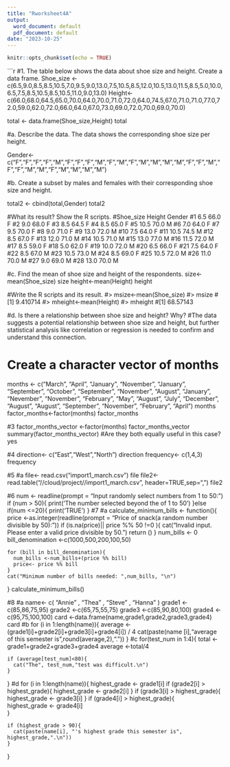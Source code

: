 ```yaml
---
title: "Rworksheet4A"
output:
  word_document: default
  pdf_document: default
date: "2023-10-25"
---
```


```r
knitr::opts_chunk$set(echo = TRUE)
```

```r

#1. The table below shows the data about shoe size and height. Create a data frame.
Shoe_size <-c(6.5,9.0,8.5,8.5,10.5,7.0,9.5,9.0,13.0,7.5,10.5,8.5,12.0,10.5,13.0,11.5,8.5,5.0,10.0,6.5,7.5,8.5,10.5,8.5,10.5,11.0,9.0,13.0)
Height<-c(66.0,68.0,64.5,65.0,70.0,64.0,70.0,71.0,72.0,64.0,74.5,67.0,71.0,71.0,77.0,72.0,59.0,62.0,72.0,66.0,64.0,67.0,73.0,69.0,72.0,70.0,69.0,70.0)

total <- data.frame(Shoe_size,Height)
total


#a. Describe the data. The data shows the corresponding shoe size per height.

Gender<-c("F","F","F","F","M","F","F","F","M","F","M","F","M","M","M","M","F","F","M","F","F","M","M","F","M","M","M","M")

#b. Create a subset by males and females with their corresponding shoe size and height.

total2 <- cbind(total,Gender)
total2

#What its result? Show the R scripts.
#Shoe_size Height Gender
#1        6.5   66.0      F
#2        9.0   68.0      F
#3        8.5   64.5      F
#4        8.5   65.0      F
#5       10.5   70.0      M
#6        7.0   64.0      F
#7        9.5   70.0      F
#8        9.0   71.0      F
#9       13.0   72.0      M
#10       7.5   64.0      F
#11      10.5   74.5      M
#12       8.5   67.0      F
#13      12.0   71.0      M
#14      10.5   71.0      M
#15      13.0   77.0      M
#16      11.5   72.0      M
#17       8.5   59.0      F
#18       5.0   62.0      F
#19      10.0   72.0      M
#20       6.5   66.0      F
#21       7.5   64.0      F
#22       8.5   67.0      M
#23      10.5   73.0      M
#24       8.5   69.0      F
#25      10.5   72.0      M
#26      11.0   70.0      M
#27       9.0   69.0      M
#28      13.0   70.0      M


#c. Find the mean of shoe size and height of the respondents.
size<-mean(Shoe_size)
size
height<-mean(Height)
height


#Write the R scripts and its result.
#> msize<-mean(Shoe_size)
#> msize
#[1] 9.410714
#> mheight<-mean(Height)
#> mheight
#[1] 68.57143


#d. Is there a relationship between shoe size and height? Why?
#The data suggests a potential relationship between shoe size and height, but further statistical analysis like correlation or regression is needed to confirm and understand this connection.


# Create a character vector of months
months <- c("March", "April", "January", "November", "January", "September", "October", "September", "November", "August", "January", "Nevember", "November", "February", "May", "August", "July", "December", "August", "August", "September", "November", "February", "April")
months
factor_months<-factor(months)
factor_months

 #3
factor_months_vector <-factor(months)
factor_months_vector
summary(factor_months_vector)
#Are they both equally useful in this case? yes

#4
direction<- c("East","West","North")
direction
frequency<- c(1,4,3)
frequency

#5
#a
file<- read.csv("import1_march.csv")
file
file2<-read.table("//cloud/project//import1_march.csv", header=TRUE,sep=",")
file2

#6
num <- readline(prompt = "Input randomly select numbers from 1 to 50: ")
if (num > 50){
  print('The number selected beyond the of 1 to 50')
}else if(num <=20){
  print('TRUE')
}
#7
#a
calculate_minimum_bills <- function(){
  price <-as.integer(readline(prompt = "Price of snack(a random number divisible by 50):"))
  if (is.na(price)|| price %% 50 !=0 ){
    cat("Invalid input. Please enter a valid price divisible by 50.\n")
    return ()
  }
    num_bills <- 0
    bill_denomination <-c(1000,500,200,100,50)
    
    for (bill in bill_denomination){
      num_bills <-num_bills+(price %% bill)
      price<- price %% bill
    }
    cat("Minimum number of bills needed: ",num_bills, "\n")
  }
  calculate_minimum_bills()

#8
  #a
  name<- c( "Annie" , "Thea" , "Steve" , "Hanna" )
  grade1 <-c(85,86,75,95)
  grade2 <-c(65,75,55,75)
  grade3 <-c(85,90,80,100)
  grade4 <-c(95,75,100,100)
  card <-data.frame(name,grade1,grade2,grade3,grade4)
  card
#b
  for (i in 1:length(name)){
    average <-(grade1[i]+grade2[i]+grade3[i]+grade4[i]) / 4
    cat(paste(name [i],"average of this semester is",round(average,2),".\n"))
  }
#c
  for(test_num in 1:4){
    total <-grade1+grade2+grade3+grade4
    average <-total/4
     
    if (average[test_num]<80){
      cat("The", test_num,"test was difficult.\n")
    }
  }
#d
  for (i in 1:length(name)){
    highest_grade <- grade1[i]
    if (grade2[i] > highest_grade){
      highest_grade <- grade2[i]
    }
    if (grade3[i] > highest_grade){
      highest_grade <- grade3[i]
    }
    if (grade4[i] > highest_grade){  
      highest_grade <- grade4[i]  
    }
    
    if (highest_grade > 90){
      cat(paste(name[i], "'s highest grade this semester is", highest_grade,".\n"))
    }
  }
  
  
  
  